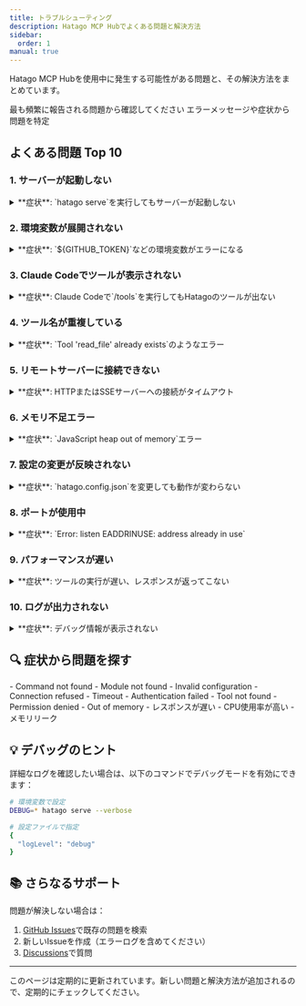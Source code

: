 ```yaml
---
title: トラブルシューティング
description: Hatago MCP Hubでよくある問題と解決方法
sidebar:
  order: 1
manual: true
---
```



Hatago MCP Hubを使用中に発生する可能性がある問題と、その解決方法をまとめています。

<CardGrid>
  <Card title="🔝 よくある問題Top10" icon="warning">
    最も頻繁に報告される問題から確認してください
  </Card>
  <Card title="🔍 症状から探す" icon="magnifier">
    エラーメッセージや症状から問題を特定
  </Card>
</CardGrid>

## よくある問題 Top 10

### 1. サーバーが起動しない

<details>
<summary>**症状**: `hatago serve`を実行してもサーバーが起動しない</summary>

#### 考えられる原因

1. **Node.jsのバージョンが古い**
2. **設定ファイルが見つからない**
3. **設定ファイルの構文エラー**

#### 解決方法

<Steps>
1. **Node.jsバージョンを確認**
   ```bash
   node --version
   # v20.0.0以上が必要
   ```
   
   古い場合は更新：
   ```bash
   # nvmを使用している場合
   nvm install 20
   nvm use 20
   ```

2. **設定ファイルの存在確認**

   ```bash
   ls -la hatago.config.json
   ```

   ない場合は作成：

   ```bash
   npx @himorishige/hatago-mcp-hub init
   ```

3. **設定ファイルの検証**
   ```bash
   # JSONの構文チェック
   cat hatago.config.json | jq .
   ```
   エラーが表示される場合は構文を修正
   </Steps>

#### 再発防止

- Node.jsのバージョン管理に`.nvmrc`を使用
- 設定ファイルをGitで管理
- VS Codeの拡張機能でJSON検証を有効化
  </details>

### 2. 環境変数が展開されない

<details>
<summary>**症状**: `${GITHUB_TOKEN}`などの環境変数がエラーになる</summary>

#### 考えられる原因

- 環境変数が設定されていない
- シェルの設定ファイルに記載されていない
- Claude Codeが環境変数を読み込めていない

#### 解決方法

<Steps>
1. **環境変数の確認**
   ```bash
   echo $GITHUB_TOKEN
   ```

2. **環境変数の設定**

   ```bash
   # 一時的に設定
   export GITHUB_TOKEN="your-token-here"

   # 永続的に設定（~/.zshrc または ~/.bashrc）
   echo 'export GITHUB_TOKEN="your-token-here"' >> ~/.zshrc
   source ~/.zshrc
   ```

3. **デフォルト値を使用**
   ```json
   {
     "env": {
       "GITHUB_TOKEN": "${GITHUB_TOKEN:-default-value}"
     }
   }
   ```
   </Steps>

#### 再発防止

- `.env.example`ファイルで必要な環境変数を文書化
- デフォルト値を設定して開発を容易に
  </details>

### 3. Claude Codeでツールが表示されない

<details>
<summary>**症状**: Claude Codeで`/tools`を実行してもHatagoのツールが出ない</summary>

#### 考えられる原因

- `.mcp.json`が正しく設定されていない
- Claude Codeが再起動されていない
- Hatagoサーバーが起動に失敗している

#### 解決方法

<Steps>
1. **`.mcp.json`の確認**
   ```bash
   cat .mcp.json
   ```
   
   正しい設定例：
   ```json
   {
     "mcpServers": {
       "hatago": {
         "command": "npx",
         "args": ["@himorishige/hatago-mcp-hub", "serve", "--stdio", "--config", "./hatago.config.json"]
       }
     }
   }
   ```

2. **Claude Codeの再起動**
   - VS Codeメニュー → 「Developer: Reload Window」
   - または `Cmd+R` (Mac) / `Ctrl+R` (Windows/Linux)

3. **ログの確認**
   - VS Code出力パネル → 「MCP」チャンネルを選択
   - エラーメッセージを確認
     </Steps>

#### 再発防止

- `.mcp.json`をプロジェクトテンプレートに含める
- READMEに再起動手順を明記
  </details>

### 4. ツール名が重複している

<details>
<summary>**症状**: `Tool 'read_file' already exists`のようなエラー</summary>

#### 考えられる原因

- 複数のMCPサーバーが同じツール名を提供
- Hatagoの自動プレフィックス機能が無効

#### 解決方法

Hatagoは自動的にサーバーIDをプレフィックスとして追加します：

```json
{
  "mcpServers": {
    "fs1": {
      "command": "npx",
      "args": ["-y", "@modelcontextprotocol/server-filesystem", "./dir1"]
    },
    "fs2": {
      "command": "npx",
      "args": ["-y", "@modelcontextprotocol/server-filesystem", "./dir2"]
    }
  }
}
```

ツールは以下のように区別されます：

- `fs1_read_file`
- `fs2_read_file`

#### 再発防止

- サーバーIDを明確に命名
- 同じタイプのサーバーには番号や用途を付ける
  </details>

### 5. リモートサーバーに接続できない

<details>
<summary>**症状**: HTTPまたはSSEサーバーへの接続がタイムアウト</summary>

#### 考えられる原因

- ネットワーク接続の問題
- URLが間違っている
- 認証情報が不正
- CORSの問題

#### 解決方法

<Steps>
1. **URLの確認**
   ```bash
   # curlでテスト
   curl -I https://api.example.com/mcp
   ```

2. **認証ヘッダーの設定**

   ```json
   {
     "mcpServers": {
       "remote-api": {
         "url": "https://api.example.com/mcp",
         "type": "http",
         "headers": {
           "Authorization": "Bearer ${API_TOKEN}"
         }
       }
     }
   }
   ```

3. **タイムアウトの延長**
   ```json
   {
     "timeout": 30000 // 30秒
   }
   ```
   </Steps>

#### 再発防止

- ヘルスチェックエンドポイントを用意
- 接続テストスクリプトを提供
  </details>

### 6. メモリ不足エラー

<details>
<summary>**症状**: `JavaScript heap out of memory`エラー</summary>

#### 考えられる原因

- 大量のMCPサーバーを同時起動
- メモリリークのあるサーバー
- Node.jsのメモリ制限

#### 解決方法

<Steps>
1. **Node.jsのメモリ制限を増やす**
   ```bash
   NODE_OPTIONS="--max-old-space-size=4096" npx @himorishige/hatago-mcp-hub serve
   ```

2. **不要なサーバーを無効化**

   ```json
   {
     "mcpServers": {
       "heavy-server": {
         "disabled": true,
         "command": "..."
       }
     }
   }
   ```

3. **タグを使って必要なサーバーのみ起動**
   ```bash
   hatago serve --tags essential
   ```
   </Steps>

#### 再発防止

- メモリ使用量の監視
- 開発と本番でサーバー構成を分ける
  </details>

### 7. 設定の変更が反映されない

<details>
<summary>**症状**: `hatago.config.json`を変更しても動作が変わらない</summary>

#### 考えられる原因

- ホットリロードが無効
- キャッシュの問題
- 設定ファイルのパスが異なる

#### 解決方法

<Steps>
1. **ホットリロードを有効化**
   ```bash
   hatago serve --watch
   ```

2. **手動でリロード**
   Claude Codeで実行：

   ```
   _internal_hatago_reload を実行
   ```

3. **サーバーを再起動**
   ```bash
   # Ctrl+C で停止してから
   hatago serve
   ```
   </Steps>

#### 再発防止

- `--watch`フラグをデフォルトで使用
- package.jsonのスクリプトに追加
  </details>

### 8. ポートが使用中

<details>
<summary>**症状**: `Error: listen EADDRINUSE: address already in use`</summary>

#### 考えられる原因

- 前回のプロセスが終了していない
- 他のアプリケーションが同じポートを使用

#### 解決方法

<Steps>
1. **使用中のプロセスを確認**
   ```bash
   lsof -i :3535  # Mac/Linux
   netstat -ano | findstr :3535  # Windows
   ```

2. **プロセスを終了**

   ```bash
   kill -9 <PID>  # Mac/Linux
   taskkill /PID <PID> /F  # Windows
   ```

3. **別のポートを使用**
   ```bash
   hatago serve --http --port 3536
   ```
   </Steps>

#### 再発防止

- グレースフルシャットダウンの実装
- ポート番号を設定ファイルで管理
  </details>

### 9. パフォーマンスが遅い

<details>
<summary>**症状**: ツールの実行が遅い、レスポンスが返ってこない</summary>

#### 考えられる原因

- 多数のサーバーが同時に起動
- ネットワーク遅延
- サーバー側の処理が重い

#### 解決方法

<Steps>
1. **必要最小限のサーバーのみ起動**
   ```bash
   # タグで絞り込み
   hatago serve --tags essential
   ```

2. **遅いサーバーを特定**

   ```
   _internal_hatago_status で各サーバーの応答時間を確認
   ```

3. **タイムアウトを調整**
   ```json
   {
     "timeout": 60000 // 60秒に延長
   }
   ```
   </Steps>

#### 再発防止

- サーバーの遅延ロード実装
- キャッシュの活用
- 非同期処理の最適化
  </details>

### 10. ログが出力されない

<details>
<summary>**症状**: デバッグ情報が表示されない</summary>

#### 考えられる原因

- ログレベルが高すぎる
- 出力先が異なる
- サイレントモード

#### 解決方法

<Steps>
1. **ログレベルを下げる**
   ```bash
   hatago serve --verbose
   # または
   hatago serve --log-level debug
   ```

2. **設定ファイルで指定**

   ```json
   {
     "logLevel": "debug"
   }
   ```

3. **VS Code出力パネルを確認**
   - 出力 → MCPチャンネルを選択
     </Steps>

#### 再発防止

- 開発時は常に`--verbose`を使用
- ログファイルへの出力オプション追加
  </details>

## 🔍 症状から問題を探す

<CardGrid>
  <Card title="起動時のエラー" href="#起動時のエラー">
    - Command not found - Module not found - Invalid configuration
  </Card>
  <Card title="接続エラー" href="#接続エラー">
    - Connection refused - Timeout - Authentication failed
  </Card>
  <Card title="実行時エラー" href="#実行時エラー">
    - Tool not found - Permission denied - Out of memory
  </Card>
  <Card title="パフォーマンス問題" href="#パフォーマンス問題">
    - レスポンスが遅い - CPU使用率が高い - メモリリーク
  </Card>
</CardGrid>

## 💡 デバッグのヒント

<Aside type="tip" title="デバッグモードの活用">
詳細なログを確認したい場合は、以下のコマンドでデバッグモードを有効にできます：

```bash
# 環境変数で設定
DEBUG=* hatago serve --verbose

# 設定ファイルで指定
{
  "logLevel": "debug"
}
```

</Aside>

## 📚 さらなるサポート

問題が解決しない場合は：

1. [GitHub Issues](https://github.com/himorishige/hatago-mcp-hub/issues)で既存の問題を検索
2. 新しいIssueを作成（エラーログを含めてください）
3. [Discussions](https://github.com/himorishige/hatago-mcp-hub/discussions)で質問

---

<Aside type="note">
  このページは定期的に更新されています。新しい問題と解決方法が追加されるので、定期的にチェックしてください。
</Aside>
